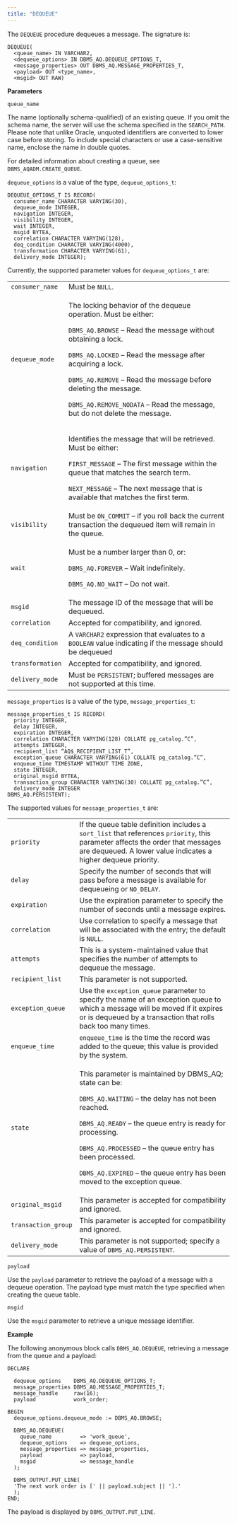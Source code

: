 ```yaml
---
title: "DEQUEUE"
---
```


The `DEQUEUE` procedure dequeues a message. The signature is:

```text
DEQUEUE(
  <queue_name> IN VARCHAR2,
  <dequeue_options> IN DBMS_AQ.DEQUEUE_OPTIONS_T,
  <message_properties> OUT DBMS_AQ.MESSAGE_PROPERTIES_T,
  <payload> OUT <type_name>,
  <msgid> OUT RAW)
```

**Parameters**

`queue_name`

 The name (optionally schema-qualified) of an existing queue. If you omit the schema name, the server will use the schema specified in the `SEARCH_PATH`. Please note that unlike Oracle, unquoted identifiers are converted to lower case before storing. To include special characters or use a case-sensitive name, enclose the name in double quotes.

 For detailed information about creating a queue, see `DBMS_AQADM.CREATE_QUEUE`.

`dequeue_options` is a value of the type, `dequeue_options_t`:

 ``` text
 DEQUEUE_OPTIONS_T IS RECORD(
   consumer_name CHARACTER VARYING(30),
   dequeue_mode INTEGER,
   navigation INTEGER,
   visibility INTEGER,
   wait INTEGER,
   msgid BYTEA,
   correlation CHARACTER VARYING(128),
   deq_condition CHARACTER VARYING(4000),
   transformation CHARACTER VARYING(61),
   delivery_mode INTEGER);
 ```

Currently, the supported parameter values for `dequeue_options_t` are:

<table><colgroup><col style="width: 14%" /><col style="width: 85%" /></colgroup><tbody><tr class="odd"><td><code>consumer_name</code></td><td>Must be <code>NULL</code>.</td></tr><tr class="even"><td><code>dequeue_mode</code></td><td><p>The locking behavior of the dequeue operation. Must be either:</p><p><code>DBMS_AQ.BROWSE</code> – Read the message without obtaining a lock.</p><p><code>DBMS_AQ.LOCKED</code> – Read the message after acquiring a lock.</p><p><code>DBMS_AQ.REMOVE</code> – Read the message before deleting the message.</p><p><code>DBMS_AQ.REMOVE_NODATA</code> – Read the message, but do not delete the message.</p></td></tr><tr class="odd"><td><code>navigation</code></td><td><p>Identifies the message that will be retrieved. Must be either:</p><p><code>FIRST_MESSAGE</code> – The first message within the queue that matches the search term.</p><p><code>NEXT_MESSAGE</code> – The next message that is available that matches the first term.</p></td></tr><tr class="even"><td><code>visibility</code></td><td>Must be <code>ON_COMMIT</code> – if you roll back the current transaction the dequeued item will remain in the queue.</td></tr><tr class="odd"><td><code>wait</code></td><td><p>Must be a number larger than 0, or:</p><p><code>DBMS_AQ.FOREVER</code> – Wait indefinitely.</p><p><code>DBMS_AQ.NO_WAIT</code> – Do not wait.</p></td></tr><tr class="even"><td><code>msgid</code></td><td>The message ID of the message that will be dequeued.</td></tr><tr class="odd"><td><code>correlation</code></td><td>Accepted for compatibility, and ignored.</td></tr><tr class="even"><td><code>deq_condition</code></td><td>A <code>VARCHAR2</code> expression that evaluates to a <code>BOOLEAN</code> value indicating if the message should be dequeued</td></tr><tr class="odd"><td><code>transformation</code></td><td>Accepted for compatibility, and ignored.</td></tr><tr class="even"><td><code>delivery_mode</code></td><td>Must be <code>PERSISTENT</code>; buffered messages are not supported at this time.</td></tr></tbody></table>

`message_properties` is a value of the type, `message_properties_t`:

 ``` text
 message_properties_t IS RECORD(
   priority INTEGER,
   delay INTEGER,
   expiration INTEGER,
   correlation CHARACTER VARYING(128) COLLATE pg_catalog.”C”,
   attempts INTEGER,
   recipient_list “AQ$_RECIPIENT_LIST_T”,
   exception_queue CHARACTER VARYING(61) COLLATE pg_catalog.”C”,
   enqueue_time TIMESTAMP WITHOUT TIME ZONE,
   state INTEGER,
   original_msgid BYTEA,
   transaction_group CHARACTER VARYING(30) COLLATE pg_catalog.”C”,
   delivery_mode INTEGER
 DBMS_AQ.PERSISTENT);
 ```

The supported values for `message_properties_t` are:


<table><colgroup><col style="width: 10%" /><col style="width: 89%" /></colgroup><tbody><tr class="odd"><td><code>priority</code></td><td>If the queue table definition includes a <code>sort_list</code> that references <code>priority</code>, this parameter affects the order that messages are dequeued. A lower value indicates a higher dequeue priority.</td></tr><tr class="even"><td><code>delay</code></td><td>Specify the number of seconds that will pass before a message is available for dequeueing or <code>NO_DELAY</code>.</td></tr><tr class="odd"><td><code>expiration</code></td><td>Use the expiration parameter to specify the number of seconds until a message expires.</td></tr><tr class="even"><td><code>correlation</code></td><td>Use correlation to specify a message that will be associated with the entry; the default is <code>NULL</code>.</td></tr><tr class="odd"><td><code>attempts</code></td><td>This is a system-maintained value that specifies the number of attempts to dequeue the message.</td></tr><tr class="even"><td><code>recipient_list</code></td><td>This parameter is not supported.</td></tr><tr class="odd"><td><code>exception_queue</code></td><td>Use the <code>exception_queue</code> parameter to specify the name of an exception queue to which a message will be moved if it expires or is dequeued by a transaction that rolls back too many times.</td></tr><tr class="even"><td><code>enqueue_time</code></td><td><code>enqueue_time</code> is the time the record was added to the queue; this value is provided by the system.</td></tr><tr class="odd"><td><code>state</code></td><td><p>This parameter is maintained by DBMS_AQ; state can be:</p><p><code>DBMS_AQ.WAITING</code> – the delay has not been reached.</p><p><code>DBMS_AQ.READY</code> – the queue entry is ready for processing.</p><p><code>DBMS_AQ.PROCESSED</code> – the queue entry has been processed.</p><p><code>DBMS_AQ.EXPIRED</code> – the queue entry has been moved to the exception queue.</p></td></tr><tr class="even"><td><code>original_msgid</code></td><td>This parameter is accepted for compatibility and ignored.</td></tr><tr class="odd"><td><code>transaction_group</code></td><td>This parameter is accepted for compatibility and ignored.</td></tr><tr class="even"><td><code>delivery_mode</code></td><td>This parameter is not supported; specify a value of <code>DBMS_AQ.PERSISTENT</code>.</td></tr></tbody></table>

`payload`

 Use the `payload` parameter to retrieve the payload of a message with a dequeue operation. The payload type must match the type specified when creating the queue table.

`msgid`

 Use the `msgid` parameter to retrieve a unique message identifier.

**Example**

The following anonymous block calls `DBMS_AQ.DEQUEUE`, retrieving a message from the queue and a payload:

```text
DECLARE

  dequeue_options    DBMS_AQ.DEQUEUE_OPTIONS_T;
  message_properties DBMS_AQ.MESSAGE_PROPERTIES_T;
  message_handle     raw(16);
  payload            work_order;

BEGIN
  dequeue_options.dequeue_mode := DBMS_AQ.BROWSE;

  DBMS_AQ.DEQUEUE(
    queue_name         => 'work_queue',
    dequeue_options    => dequeue_options,
    message_properties => message_properties,
    payload            => payload,
    msgid              => message_handle
  );

  DBMS_OUTPUT.PUT_LINE(
  'The next work order is [' || payload.subject || '].'
  );
END;
```

The payload is displayed by `DBMS_OUTPUT.PUT_LINE`.
